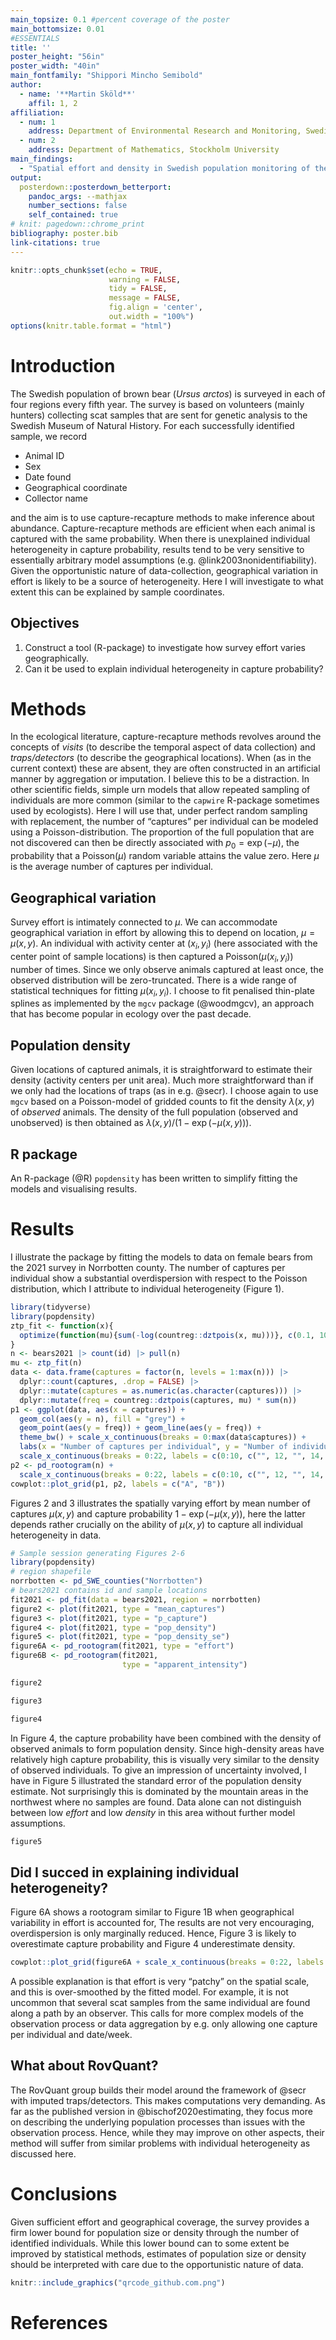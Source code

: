 ```yaml
---
main_topsize: 0.1 #percent coverage of the poster
main_bottomsize: 0.01
#ESSENTIALS
title: ''
poster_height: "56in"
poster_width: "40in"
main_fontfamily: "Shippori Mincho Semibold"
author:
  - name: '**Martin Sköld**'
    affil: 1, 2
affiliation:
  - num: 1
    address: Department of Environmental Research and Monitoring, Swedish Museum of Natural History
  - num: 2
    address: Department of Mathematics, Stockholm University
main_findings:
  - "Spatial effort and density in Swedish population monitoring of the brown bear"
output: 
  posterdown::posterdown_betterport:
    pandoc_args: --mathjax
    number_sections: false    
    self_contained: true
# knit: pagedown::chrome_print
bibliography: poster.bib
link-citations: true
---
```


```r
knitr::opts_chunk$set(echo = TRUE,
                      warning = FALSE,
                      tidy = FALSE,
                      message = FALSE,
                      fig.align = 'center',
                      out.width = "100%")
options(knitr.table.format = "html") 
```

# Introduction

The Swedish population of brown bear (*Ursus arctos*) is surveyed in each of four regions every fifth year. The survey is based on volunteers (mainly hunters) collecting scat samples that are sent for genetic analysis to the Swedish Museum of Natural History. For each successfully identified sample, we record

- Animal ID
- Sex
- Date found
- Geographical coordinate
- Collector name

and the aim is to use capture-recapture methods to make inference about abundance. Capture-recapture methods are efficient when each animal is captured with the same probability. When there is unexplained individual heterogeneity in capture probability, results tend to be very sensitive to essentially arbitrary model assumptions (e.g. @link2003nonidentifiability). Given the opportunistic nature of data-collection, geographical variation in effort is likely to be a source of heterogeneity. Here I will investigate to what extent this can be explained by sample coordinates.

## Objectives

1. Construct a tool (R-package) to investigate how survey effort varies geographically.
2. Can it be used to explain individual heterogeneity in capture probability?

# Methods

In the ecological literature, capture-recapture methods revolves around the concepts of *visits* (to describe the temporal aspect of data collection) and *traps/detectors* (to describe the geographical locations). When (as in the current context) these are absent, they are often constructed  in an artificial manner by aggregation or imputation. I believe this to be a distraction. In other scientific fields, simple urn models that allow repeated sampling of individuals are more common (similar to the `capwire` R-package sometimes used by ecologists). Here I will use that, under perfect random sampling with replacement, the number of "captures" per individual can be modeled using a Poisson-distribution. The proportion of the full population that are not discovered can then be directly associated with $p_0=\exp(-\mu)$, the probability that a Poisson($\mu$) random variable attains the value zero. Here $\mu$ is the average number of captures per individual.

## Geographical variation

Survey effort is intimately connected to $\mu$. We can accommodate geographical variation in effort by allowing this to depend on location, $\mu=\mu(x, y)$. An individual with activity center at $(x_i, y_i)$ (here associated with the center point of sample locations) is then captured a Poisson($\mu(x_i, y_i)$) number of times. Since we only observe animals captured at least once, the observed distribution will be zero-truncated. There is a wide range of statistical techniques for fitting $\mu(x_i, y_i)$. I choose to fit penalised thin-plate splines as implemented by the `mgcv` package (@woodmgcv), an approach that has become popular in ecology over the past decade.

## Population density

Given locations of captured animals, it is straightforward to estimate their density (activity centers per unit area). Much more straightforward than if we only had the locations of traps (as in e.g. @secr). I choose again to use `mgcv` based on a Poisson-model of gridded counts to fit the density $\lambda(x, y)$ of *observed* animals. The density of the full population (observed and unobserved) is then obtained as $\lambda(x, y)/(1 - \exp(-\mu(x, y)))$.

## R package

An R-package (@R) `popdensity` has been written to simplify fitting the models and visualising results.

# Results

I illustrate the package by fitting the models to data on female bears from the 2021 survey in Norrbotten county. The number of captures per individual show a substantial overdispersion with respect to the Poisson distribution, which I attribute to individual heterogeneity (Figure 1). 

```r
library(tidyverse)
library(popdensity)
ztp_fit <- function(x){
  optimize(function(mu){sum(-log(countreg::dztpois(x, mu)))}, c(0.1, 100))$minimum
}
n <- bears2021 |> count(id) |> pull(n)
mu <- ztp_fit(n)
data <- data.frame(captures = factor(n, levels = 1:max(n))) |>
  dplyr::count(captures, .drop = FALSE) |>
  dplyr::mutate(captures = as.numeric(as.character(captures))) |>
  dplyr::mutate(freq = countreg::dztpois(captures, mu) * sum(n))
p1 <- ggplot(data, aes(x = captures)) +
  geom_col(aes(y = n), fill = "grey") +
  geom_point(aes(y = freq)) + geom_line(aes(y = freq)) +
  theme_bw() + scale_x_continuous(breaks = 0:max(data$captures)) +
  labs(x = "Number of captures per individual", y = "Number of individuals")+ 
  scale_x_continuous(breaks = 0:22, labels = c(0:10, c("", 12, "", 14, "", 16, "", 18, "", 20, "", 22)), minor_breaks = NULL)
p2 <- pd_rootogram(n) + 
  scale_x_continuous(breaks = 0:22, labels = c(0:10, c("", 12, "", 14, "", 16, "", 18, "", 20, "", 22)), minor_breaks = NULL) + scale_y_continuous(limits = c(-3.5, 8))
cowplot::plot_grid(p1, p2, labels = c("A", "B"))
```

Figures 2 and 3 illustrates the spatially varying effort by mean number of captures $\mu(x, y)$ and capture probability $1 - \exp(-\mu(x, y))$, here the latter depends rather crucially on the ability of $\mu(x, y)$ to capture all individual heterogeneity in data.

```r
# Sample session generating Figures 2-6
library(popdensity)
# region shapefile
norrbotten <- pd_SWE_counties("Norrbotten")
# bears2021 contains id and sample locations 
fit2021 <- pd_fit(data = bears2021, region = norrbotten)
figure2 <- plot(fit2021, type = "mean_captures")
figure3 <- plot(fit2021, type = "p_capture")
figure4 <- plot(fit2021, type = "pop_density")
figure5 <- plot(fit2021, type = "pop_density_se")
figure6A <- pd_rootogram(fit2021, type = "effort")
figure6B <- pd_rootogram(fit2021, 
                         type = "apparent_intensity")
```

```r
figure2
```

```r
figure3
```

```r
figure4
```


In Figure 4, the capture probability have been combined with the density of observed animals to form population density. Since high-density areas have relatively high capture probability, this is visually very similar to the density of observed individuals. To give an impression of uncertainty involved, I have in Figure 5 illustrated the standard error of the population density estimate. Not surprisingly this is dominated by the mountain areas in the northwest where no samples are found. Data alone can not distinguish between low *effort* and low *density* in this area without further model assumptions.


```r
figure5
```


## Did I succed in explaining individual heterogeneity?

Figure 6A shows a rootogram similar to Figure 1B when geographical variability in effort is accounted for, The results are not very encouraging, overdispersion is only marginally reduced. Hence, Figure 3 is likely to overestimate capture probability and Figure 4 underestimate density. 

```r
cowplot::plot_grid(figure6A + scale_x_continuous(breaks = 0:22, labels = c(0:10, c("", 12, "", 14, "", 16, "", 18, "", 20, "", 22)), minor_breaks = NULL) + scale_y_continuous(limits = c(-3.5, 8)), figure6B, labels = c("A", "B"))
```


A possible explanation is that effort is very "patchy" on the spatial scale, and this is over-smoothed by the fitted model. For example, it is not uncommon that several scat samples from the same individual are found along a path by an observer. This calls for more complex models of the observation process or data aggregation by e.g. only allowing one capture per individual and date/week.

## What about RovQuant?

The RovQuant group builds their model around the framework of @secr with imputed traps/detectors. This makes computations very demanding. As far as the published version in @bischof2020estimating, they focus more on describing the underlying population processes than issues with the observation process. Hence, while they may improve on other aspects, their method will suffer from similar problems with individual heterogeneity as discussed here.

# Conclusions

Given sufficient effort and geographical coverage, the survey provides a firm lower bound for population size or density through the number of identified individuals. While this lower bound can to some extent be improved by statistical methods, estimates of population size or density should be interpreted with care due to the opportunistic nature of data.

```r
knitr::include_graphics("qrcode_github.com.png")
```


# References
